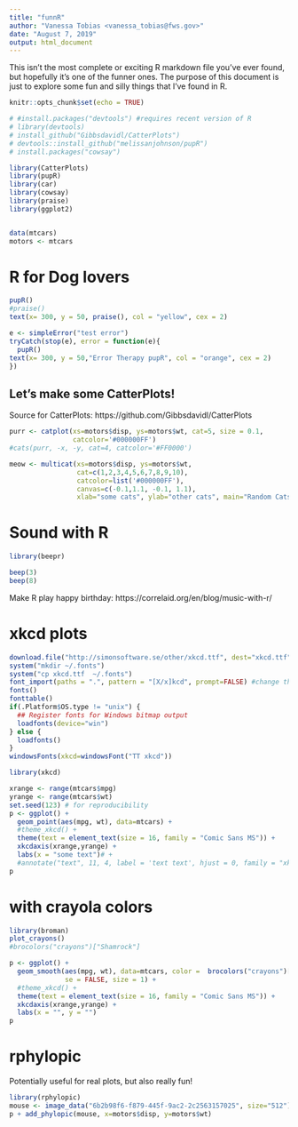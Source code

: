 ---
title: "funnR"
author: "Vanessa Tobias <vanessa_tobias@fws.gov>"
date: "August 7, 2019"
output: html_document
---

This isn't the most complete or exciting R markdown file you've ever found, but hopefully it's one of the funner ones. The purpose of this document is just to explore some fun and silly things that I've found in R.

```{r setup, include=FALSE}
knitr::opts_chunk$set(echo = TRUE)

# #install.packages("devtools") #requires recent version of R
# library(devtools)
# install_github("Gibbsdavidl/CatterPlots")
# devtools::install_github("melissanjohnson/pupR")
# install.packages("cowsay")

library(CatterPlots)
library(pupR)
library(car)
library(cowsay)
library(praise)
library(ggplot2)


data(mtcars)
motors <- mtcars
```





# R for Dog lovers
```{r}
pupR()
#praise()
text(x= 300, y = 50, praise(), col = "yellow", cex = 2)
```

```{r}
e <- simpleError("test error")
tryCatch(stop(e), error = function(e){
  pupR()
text(x= 300, y = 50,"Error Therapy pupR", col = "orange", cex = 2)
})
```

## Let's make some CatterPlots!
Source for CatterPlots: https://github.com/Gibbsdavidl/CatterPlots

```{r}
purr <- catplot(xs=motors$disp, ys=motors$wt, cat=5, size = 0.1,
                catcolor='#000000FF')
#cats(purr, -x, -y, cat=4, catcolor='#FF0000')
```

```{r}
meow <- multicat(xs=motors$disp, ys=motors$wt,
                 cat=c(1,2,3,4,5,6,7,8,9,10),
                 catcolor=list('#000000FF'),
                 canvas=c(-0.1,1.1, -0.1, 1.1),
                 xlab="some cats", ylab="other cats", main="Random Cats")
```

# Sound with R

```{r}
library(beepr)

beep(3)
beep(8)

```

Make R play happy birthday: https://correlaid.org/en/blog/music-with-r/





# xkcd plots

```{r}
download.file("http://simonsoftware.se/other/xkcd.ttf", dest="xkcd.ttf", mode="wb")
system("mkdir ~/.fonts")
system("cp xkcd.ttf  ~/.fonts")
font_import(paths = ".", pattern = "[X/x]kcd", prompt=FALSE) #change the path to where R saved the font file
fonts()
fonttable()
if(.Platform$OS.type != "unix") {   
  ## Register fonts for Windows bitmap output
  loadfonts(device="win")
} else {
  loadfonts()
}
windowsFonts(xkcd=windowsFont("TT xkcd"))

library(xkcd)
```


```{r}
xrange <- range(mtcars$mpg)
yrange <- range(mtcars$wt)
set.seed(123) # for reproducibility
p <- ggplot() + 
  geom_point(aes(mpg, wt), data=mtcars) +
  #theme_xkcd() +
  theme(text = element_text(size = 16, family = "Comic Sans MS")) +
  xkcdaxis(xrange,yrange) +
  labs(x = "some text")# +
  #annotate("text", 11, 4, label = 'text text', hjust = 0, family = "xkcd", size = 10)
p
```


# with crayola colors
```{r}
library(broman)
plot_crayons()
#brocolors("crayons")["Shamrock"]
```


```{r}
p <- ggplot() + 
  geom_smooth(aes(mpg, wt), data=mtcars, color =  brocolors("crayons")["Shamrock"],
              se = FALSE, size = 1) +
  #theme_xkcd() +
  theme(text = element_text(size = 16, family = "Comic Sans MS")) +
  xkcdaxis(xrange,yrange) +
  labs(x = "", y = "")
p
```

# rphylopic
Potentially useful for real plots, but also really fun!
```{r}
library(rphylopic)
mouse <- image_data("6b2b98f6-f879-445f-9ac2-2c2563157025", size="512")[[1]]
p + add_phylopic(mouse, x=motors$disp, y=motors$wt)
```



